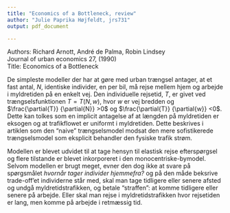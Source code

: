 ```yaml
---
title: "Economics of a Bottleneck, review"
author: "Julie Paprika Højfeldt, jrs731"
output: pdf_document

---
```

Authors: Richard Arnott, André de Palma, Robin Lindsey  
Journal of urban economics 27, (1990)  
Title: Economics of a Bottleneck  

\section{Introduction}
De simpleste modeller der har at gøre med urban trængsel antager, at et fast antal, $N$, identiske individer, en per bil, må rejse mellem hjem og arbejde i myldretiden på en enkelt vej. Den individuelle rejsetid, $T$, er givet ved trængselsfunktionen $T=T(N,w)$, hvor $w$ er vej bredden og $\frac{\partial{T}} {\partial{N}} >0$ og $\frac{\partial{T}} {\partial{w}} <0$.
Dette kan tolkes som en implicit antagelse af at længden på myldretiden er eksogen og at trafikflowet er uniformt i myldretiden. Dette beskrives i artiklen som den "naive" trængselsmodel modsat den mere sofistikerede trængselsmodel som eksplicit behandler den fysiske trafik strøm.

Modellen er blevet udvidet til at tage hensyn til elastisk rejse efterspørgsel og flere tilstande er blevet inkorporeret i den monocentriske-bymodel. Selvom modellen er brugt meget, evner den dog ikke at svare på spørgsmålet *hvornår tager individer hjemmefra?* og på den måde beksrive trade-off'et individerne står med, skal man tage tidligere eller senere afsted og undgå myldretidstrafikken, og betale "straffen": at komme tidligere eller senere på arbejde. Eller skal man rejse i myldretidstrafikken hvor rejsetiden er lang, men komme på arbejde i retmæssig tid.

\subsection{Modellen}

